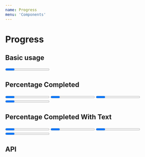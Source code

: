 ```yaml
---
name: Progress
menu: 'Components'
---
```



# Progress

## Basic usage

<Playground>
  <Progress />
  <Progress primary />
  <Progress success />
  <Progress dark />
</Playground>

## Percentage Completed

<Playground>
  <Progress percent="20"></Progress>
  <Progress primary percent="40"></Progress>
  <Progress success percent="60"></Progress>
  <Progress dark percent="80"></Progress>
</Playground>

## Percentage Completed With Text

<Playground>
  <Progress percent="20">20%</Progress>
  <Progress primary percent="40">40%</Progress>
  <Progress success percent="60">60%</Progress>
  <Progress dark percent="80">80%</Progress>
</Playground>


## API

<Props of={Progress} />
